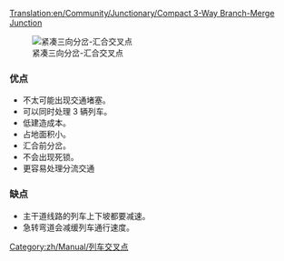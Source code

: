[[Translation:en/Community/Junctionary/Compact 3-Way Branch-Merge Junction]]
{{zh/Manual/Junctions/导航菜单|alignment}} 

[[File:en/Community/Junctionary/6x8 3 Way Split before Merge Junction.png|frame|none|紧凑三向分岔-汇合交叉点]]

===优点===
*不太可能出现交通堵塞。
*可以同时处理 3 辆列车。
*低建造成本。
*占地面积小。
*汇合前分岔。
*不会出现死锁。
*更容易处理分流交通

===缺点===
*主干道线路的列车上下坡都要减速。 
*急转弯道会减缓列车通行速度。

[[Category:zh/Manual/列车交叉点]]